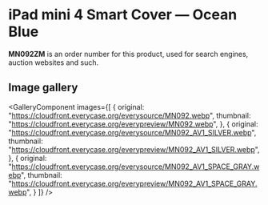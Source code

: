 
# iPad mini 4 Smart Cover — Ocean Blue

<Callout type='info' emoji='👉🏻'>**MN092ZM** is an order number for this product, used for search engines, auction websites and such.</Callout>

## Image gallery

<GalleryComponent
    images={[
      {
        original: "https://cloudfront.everycase.org/everysource/MN092.webp",
        thumbnail: "https://cloudfront.everycase.org/everypreview/MN092.webp",
      },
      {
        original: "https://cloudfront.everycase.org/everysource/MN092_AV1_SILVER.webp",
        thumbnail: "https://cloudfront.everycase.org/everypreview/MN092_AV1_SILVER.webp",
      },
      {
        original: "https://cloudfront.everycase.org/everysource/MN092_AV1_SPACE_GRAY.webp",
        thumbnail: "https://cloudfront.everycase.org/everypreview/MN092_AV1_SPACE_GRAY.webp",
      }
    ]}
  />
